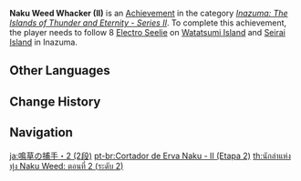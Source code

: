 {{Achievement Infobox
|title        = Naku Weed Whacker (II)
|id           = 80100
|order id     = 0100
|category     = Inazuma: The Islands of Thunder and Eternity - Series II
|description  = Follow 8 [[Electro Seelie]] on [[Watatsumi Island]] and [[Seirai Island]] in [[Inazuma]].
|requirements = 
|primogems    = 10
|tracking     = Tracks the amount of Electro Seelie found.
|topic        = Seelie
|set          = Naku Weed Whacker (II)
|tier         = 2
|tiers_total  = 3
}}
'''Naku Weed Whacker (II)''' is an [[Achievement]] in the category ''[[Inazuma: The Islands of Thunder and Eternity - Series II]]''. To complete this achievement, the player needs to follow 8 [[Electro Seelie]] on [[Watatsumi Island]] and [[Seirai Island]] in Inazuma.
<!--
==Trivia==

==Video Guides==
{{EVT
|video1   = 
|caption1 = 
}}
-->
==Other Languages==
{{Transclude|Naku Weed Whacker (II)|Other Languages}}

==Change History==
{{Change History|2.1}}
<!--
==References==
{{Reflist}}
-->
==Navigation==
{{Achievement Navbox}}

[[ja:鳴草の捕手・2 (2段)]]
[[pt-br:Cortador de Erva Naku - II (Etapa 2)]]
[[th:นักล่าแห่งทุ่ง Naku Weed: ตอนที่ 2 (ระดับ 2)]]
